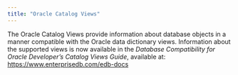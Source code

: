 ```yaml
---
title: "Oracle Catalog Views"
---
```


<div id="oracle_catalog_views" class="registered_link"></div>

The Oracle Catalog Views provide information about database objects in a manner compatible with the Oracle data dictionary views. Information about the supported views is now available in the *Database Compatibility for Oracle Developer’s Catalog Views Guide*, available at:
<https://www.enterprisedb.com/edb-docs>
